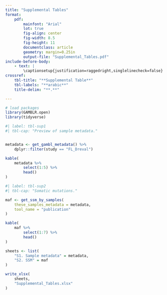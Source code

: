 ```yaml
---
title: "Supplemental Tables"
format:
    pdf:
        mainfont: "Arial"
        lot: true
        fig-align: center
        fig-width: 8.5
        fig-height: 11
        documentclass: article
        geometry: margin=0.25in
        output-file: "Supplemental_Tables.pdf"
include-before-body:
    - text: |
        \captionsetup{justification=raggedright,singlelinecheck=false}
crossref:
    tbl-title: "**Supplemental Table**"
    tbl-labels: "**arabic**"
    title-delim: "**.**"

---
```


\newpage

```r
# load packages
library(GAMBLR.open)
library(tidyverse)

```

```r
#| label: tbl-sup1
#| tbl-cap: "Preview of sample metadata."


metadata <- get_gambl_metadata() %>%
    dplyr::filter(study == "FL_Dreval")

kable(
    metadata %>%
        select(1:5) %>%
        head()
)
```

```r
#| label: tbl-sup2
#| tbl-cap: "Somatic mutations."

maf <- get_ssm_by_samples(
    these_samples_metadata = metadata,
    tool_name = "publication"
)

kable(
    maf %>%
        select(1:7) %>%
        head()
)
```


```r
sheets <- list(
    "S1. Sample metadata" = metadata,
    "S2. SSM" = maf
)

write_xlsx(
    sheets,
    "Supplemental_Tables.xlsx"
)
```
